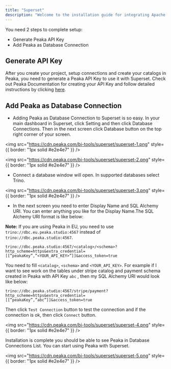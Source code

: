```yaml
---
title: "Superset"
description: "Welcome to the installation guide for integrating Apache Superset with Peaka. As a leading data platform, Peaka provides seamless integration with various business intelligence and data visualization platforms, including Apache Superset. This document will guide you through the step-by-step process to set up this integration, enabling you to unlock the full potential of your data. Please follow each step carefully to ensure a successful setup."
---
```


You need 2 steps to complete setup:

- Generate Peaka API Key
- Add Peaka as Database Connection

## Generate API Key

After you create your project, setup connections and create your catalogs in Peaka, you need to generate a Peaka API Key to use it with Superset.
Check out Peaka Documentation for creating your API Key and follow detailed instructions by clicking [here](https://docs.peaka.com/how-to-guides/how-to-generate-api-keys).

## Add Peaka as Database Connection

- Adding Peaka as Database Connection to Superset is so easy. In your main dashboard in Superset, click Setting and then click Database Connections.
  Then in the next screen click Database button on the top right corner of your screen.

<img
  src="https://cdn.peaka.com/bi-tools/superset/superset-1.png"
  style={{ border: "1px solid #e2e4e7" }}
/>

<img
  src="https://cdn.peaka.com/bi-tools/superset/superset-2.png"
  style={{ border: "1px solid #e2e4e7" }}
/>

- Connect a database window will open. In supported databases select Trino.

<img
  src="https://cdn.peaka.com/bi-tools/superset/superset-3.png"
  style={{ border: "1px solid #e2e4e7" }}
/>

- In the next screen you need to enter Display Name and SQL Alchemy URI. You can enter anything you like for the Display Name.The SQL Alchemy URI format is like below:

**Note:** If you are using Peaka in EU, you need to use `trino://dbc.eu.peaka.studio:4567` instead of `trino://dbc.peaka.studio:4567`.

`trino://dbc.peaka.studio:4567/<catalog>/<schema>?http_scheme=https&extra_credential=[[”peakaKey”,”<YOUR_API_KEY>”]]&access_token=true`

You need to fill `<catalog>`, `<schema>` and `<YOUR_API_KEY>`. For example if I want to see work on the tables under stripe catalog and payment schema created in Peaka with API Key `abc` , then my SQL Alchemy URI would look like below:

`trino://dbc.peaka.studio:4567/stripe/payment?http_scheme=https&extra_credential=[[”peakaKey”,”abc”]]&access_token=true`

Then click `Test Connection` button to test the connection and if the connection is ok, then click `Connect` button.

<img
  src="https://cdn.peaka.com/bi-tools/superset/superset-4.png"
  style={{ border: "1px solid #e2e4e7" }}
/>

Installation is complete you should be able to see Peaka in Database Connections List. You can start using Peaka with Superset.

<img
  src="https://cdn.peaka.com/bi-tools/superset/superset-5.png"
  style={{ border: "1px solid #e2e4e7" }}
/>
